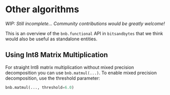 # Other algorithms
_WIP: Still incomplete... Community contributions would be greatly welcome!_

This is an overview of the `bnb.functional` API in `bitsandbytes` that we think would also be useful as standalone entities.

## Using Int8 Matrix Multiplication

For straight Int8 matrix multiplication without mixed precision decomposition you can use ``bnb.matmul(...)``. To enable mixed precision decomposition, use the threshold parameter:

```py
bnb.matmul(..., threshold=6.0)
```
